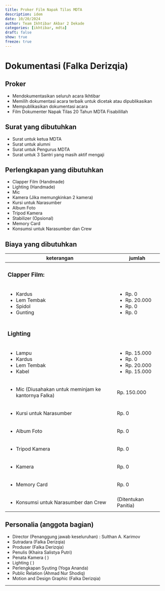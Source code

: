 ```yaml
---
title: Proker Film Napak Tilas MDTA
description: idem
date: 10/20/2024
author: Team Ikhtibar Akbar 2 Dekade
categories: [ikhtibar, mdta]
draft: false
show: true
freeze: true
---
```


# Dokumentasi (Falka Derizqia)

## Proker

* Mendokumentasikan seluruh acara Ikhtibar
* Memilih dokumentasi acara terbaik untuk dicetak atau dipublikasikan
* Mempublikasikan dokumentasi acara
* Film Dokumenter Napak Tilas 20 Tahun MDTA Fisabilillah

## Surat yang dibutuhkan

* Surat untuk ketua MDTA
* Surat untuk alumni
* Surat untuk Pengurus MDTA
* Surat untuk 3 Santri yang masih aktif mengaji

## Perlengkapan yang dibutuhkan 

* Clapper Film (Handmade)
* Lighting (Handmade)
* Mic 
* Kamera (Jika memungkinkan 2 kamera)
* Kursi untuk Narasumber 
* Album Foto 
* Tripod Kamera 
* Stabilizer (Opsional)
* Memory Card
* Konsumsi untuk Narasumber dan Crew

## Biaya yang dibutuhkan 

+------------------------------------------------------+----------------------+
| keterangan                                           | jumlah               |
+======================================================+======================+
| ### Clapper Film:                                                           |
+------------------------------------------------------+----------------------+
| * Kardus                                             | * Rp. 0              |
| * Lem Tembak                                         | * Rp. 20.000         |
| * Spidol                                             | * Rp. 0              |
| * Gunting                                            | * Rp. 0              |
+------------------------------------------------------+----------------------+
| ### Lighting                                                                |
+------------------------------------------------------+----------------------+
| * Lampu                                              | * Rp. 15.000         |
| * Kardus                                             | * Rp. 0              |
| * Lem Tembak                                         | * Rp. 20.000         |
| * Kabel                                              | * Rp. 15.000         |
+------------------------------------------------------+----------------------+
| * Mic (Diusahakan untuk meminjam ke kantornya Falka) | Rp. 150.000          |
+------------------------------------------------------+----------------------+
| * Kursi untuk Narasumber                             | Rp. 0                |
+------------------------------------------------------+----------------------+
| * Album Foto                                         | Rp. 0                |
+------------------------------------------------------+----------------------+
| * Tripod Kamera                                      | Rp. 0                |
+------------------------------------------------------+----------------------+
| * Kamera                                             | Rp. 0                |
+------------------------------------------------------+----------------------+
| * Memory Card                                        | Rp. 0                |
+------------------------------------------------------+----------------------+
| * Konsumsi untuk Narasumber dan Crew                 | (Ditentukan Panitia) |
+------------------------------------------------------+----------------------+

## Personalia (anggota bagian)

* Director (Penanggung jawab keseluruhan) : Sulthan A. Karimov
* Sutradara (Falka Derizqia)
* Produser (Falka Derizqia)
* Penulis (Khaira Salistya Putri)
* Penata Kamera ( )
* Lighting ( )
* Perlengkapan Syuting (Yoga Ananda)
* Public Relation (Ahmad Nur Shodiq)
* Motion and Design Graphic (Falka Derizqia)

----------
